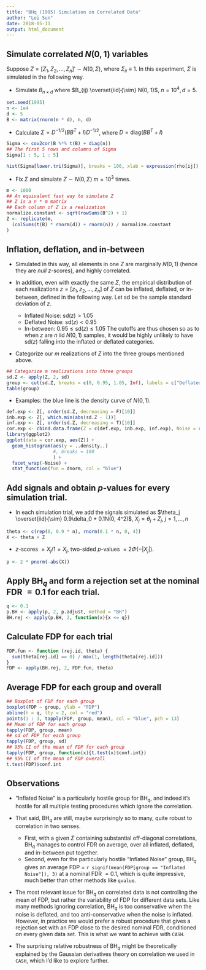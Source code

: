 ```yaml
---
title: "BHq (1995) Simulation on Correlated Data"
author: "Lei Sun"
date: 2018-05-11
output: html_document
---
```


## Simulate correlated $N(0, 1)$ variables

Suppose $Z = \left[Z_1, Z_2, \ldots, Z_n\right]' \sim N\left(0, \Sigma\right)$, where $\Sigma_{ii} \equiv 1$. In this experiment, $\Sigma$ is simulated in the following way.

- Simulate $B_{n \times d}$ where $B_{ij} \overset{iid}{\sim} N(0, 1)$, $n = 10^4, d = 5$.
```r
set.seed(1995)
n <- 1e4
d <- 5
B <- matrix(rnorm(n * d), n, d)
```

- Calculate $\Sigma = D^{-1/2}\left(BB^T + I\right)D^{-1/2}$, where $D = \text{diag}\left(BB^T + I\right)$
```r
Sigma <- cov2cor(B %*% t(B) + diag(n))
## The first 5 rows and columns of Sigma
Sigma[1 : 5, 1 : 5]
```

```r
hist(Sigma[lower.tri(Sigma)], breaks = 100, xlab = expression(rho[ij]), main = "Histogram of Pairwise Correlations\nIn this Simulation")
```

- Fix $\Sigma$ and simulate $Z \sim N\left(0, \Sigma\right)$ $m = 10^3$ times.
```r
m <- 1000
## An equivalent fast way to simulate Z
## Z is a n * m matrix
## Each column of Z is a realization
normalize.constant <- sqrt(rowSums(B^2) + 1)
Z <- replicate(m, 
  (colSums(t(B) * rnorm(d)) + rnorm(n)) / normalize.constant
)
```

## Inflation, deflation, and in-between

- Simulated in this way, all elements in one $Z$ are marginally $N\left(0, 1\right)$ (hence they are *null* $z$-scores), and highly correlated.

- In addition, even with exactly the same $\Sigma$, the empirical distribution of each realizations $z = \left[z_1, z_2, \ldots, z_n\right]$ of $Z$ can be inflated, deflated, or in-between, defined in the following way. Let $\text{sd}$ be the sample standard deviation of $z$.
    - Inflated Noise: $\text{sd}(z) > 1.05$
    - Deflated Noise: $\text{sd}(z) < 0.95$
    - In-between: $0.95 \le \text{sd}(z) \le 1.05$
The cutoffs are thus chosen so as to when $z$ are $n$ iid $N(0, 1)$ samples, it would be highly unlikely to have $\text{sd}(z)$ falling into the inflated or deflated categories.

- Categorize our $m$ realizations of $Z$ into the three groups mentioned above.
```r
## Categorize m realizations into three groups
sd.Z <- apply(Z, 2, sd)
group <- cut(sd.Z, breaks = c(0, 0.95, 1.05, Inf), labels = c("Deflated Noise", "In-between", "Inflated Noise"))
table(group)
```

- Examples: the blue line is the density curve of $N(0, 1)$.
```r
def.exp <- Z[, order(sd.Z, decreasing = F)[10]]
inb.exp <- Z[, which.min(abs(sd.Z - 1))]
inf.exp <- Z[, order(sd.Z, decreasing = T)[10]]
cor.exp <- cbind.data.frame(Z = c(def.exp, inb.exp, inf.exp), Noise = rep(c("Deflated Noise", "In-Between", "Inflated Noise"), each = n))
library(ggplot2)
ggplot(data = cor.exp, aes(Z)) + 
  geom_histogram(aes(y = ..density..)
                 #, breaks = 100
                 ) +
  facet_wrap(~Noise) +
  stat_function(fun = dnorm, col = "blue")
```

## Add signals and obtain $p$-values for every simulation trial.

- In each simulation trial, we add the signals simulated as $\theta_j \overset{iid}{\sim} 0.9\delta_0 + 0.1N(0, 4^2)$, $X_j = \theta_j + Z_j$, $j = 1, \ldots, n$
```r
theta <- c(rep(0, 0.9 * n), rnorm(0.1 * n, 0, 4))
X <- theta + Z
```

- $z$-scores $= X_j / 1 = X_j$, two-sided $p$-values $= 2\Phi\left(-\left|X_j\right|\right)$.
```r
p <- 2 * pnorm(-abs(X))
```

## Apply $\text{BH}_q$ and form a rejection set at the nominal FDR $= 0.1$ for each trial.

```r
q <- 0.1
p.BH <- apply(p, 2, p.adjust, method = "BH")
BH.rej <- apply(p.BH, 2, function(x){x <= q})
```

## Calculate FDP for each trial

```r
FDP.fun <- function (rej.id, theta) {
  sum(theta[rej.id] == 0) / max(1, length(theta[rej.id]))
}
FDP <- apply(BH.rej, 2, FDP.fun, theta)
```

## Average FDP for each group and overall

```r
## Boxplot of FDP for each group
boxplot(FDP ~ group, ylab = "FDP")
abline(h = q, lty = 2, col = "red")
points(1 : 3, tapply(FDP, group, mean), col = "blue", pch = 13)
## Mean of FDP for each group
tapply(FDP, group, mean)
## sd of FDP for each group
tapply(FDP, group, sd)
## 95% CI of the mean of FDP for each group
tapply(FDP, group, function(x){t.test(x)$conf.int})
## 95% CI of the mean of FDP overall
t.test(FDP)$conf.int
```

## Observations

- "Inflated Noise" is a particularly hostile group for $\text{BH}_q$, and indeed it's hostile for all multiple testing procedures which ignore the correlation.

- That said, $\text{BH}_q$ are still, maybe surprisingly so to many, quite robust to correlation in two senses.
    - First, with a given $\Sigma$ containing substantial off-diagonal correlations, $\text{BH}_q$ manages to control FDR on average, over all inflated, deflated, and in-between put together.
    - Second, even for the particularly hostile "Inflated Noise" group, $\text{BH}_q$ gives an average FDP $=$ `r signif(mean(FDP[group == "Inflated Noise"]), 3)` at a nominal FDR $= 0.1$, which is quite impressive, much better than other methods like `qvalue`.

- The most relevant issue for $\text{BH}_q$ on correlated data is not controlling the mean of FDP, but rather the variability of FDP for different data sets. Like many methods ignoring correlation, $\text{BH}_q$ is too conservative when the noise is deflated, and too anti-conservative when the noise is inflated. However, in practice we would prefer a robust procedure that gives a rejection set with an FDP close to the desired nominal FDR, conditioned on every given data set. This is what we want to achieve with `CASH`.

- The surprising relative robustness of $\text{BH}_q$ might be theoretically explained by the Gaussian derivatives theory on correlation we used in `CASH`, which I'd like to explore further.
